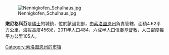 [[Image:Nennigkofen_Schulhaus.jpg|right]]

'''嫩尼格科芬'''是[[瑞士|瑞士]]的城鎮，位於該國北部，由[[索洛圖恩州|索洛圖恩州]]負責管轄，面積4.62平方公里，海拔高度456米，2011年人口484，六成半人口信奉[[基督教|基督教]]，人口密度每平方公里105人。

{{Switzerland-geo-stub}}
[[Category:索洛图恩州的市镇|Category:索洛图恩州的市镇]]